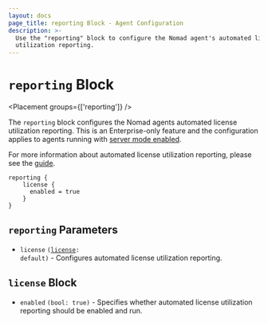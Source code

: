 ```yaml
---
layout: docs
page_title: reporting Block - Agent Configuration
description: >-
  Use the "reporting" block to configure the Nomad agent's automated license
  utilization reporting.
---
```


# `reporting` Block

<Placement groups={['reporting']} />

The `reporting` block configures the Nomad agents automated license utilization
reporting. This is an Enterprise-only feature and the configuration applies to
agents running with [server mode enabled][server_mode_enabled].

For more information about automated license utilization reporting, please see the
[guide][automated_license_utilization_reporting].

```hcl
reporting {
    license {
      enabled = true
    }
}
```

## `reporting` Parameters

- `license` <code>([license](#license-block): default)</code> - Configures
  automated license utilization reporting.

## `license` Block

- `enabled` `(bool: true)` - Specifies whether automated license utilization
  reporting should be enabled and run.

[server_mode_enabled]: /nomad/docs/configuration/server#enabled
[automated_license_utilization_reporting]: /nomad/docs/enterprise/license/utilization-reporting
